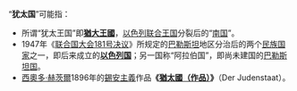 “'''犹太国'''”可能指：

*所谓“犹太王国”即'''[[猶大王國|猶大王國]]'''，[[以色列联合王国|以色列联合王国]]分裂后的“[[猶大王國|南国]]”。
*1947年《[[联合国大会181号决议|联合国大会181号决议]]》所规定的[[巴勒斯坦|巴勒斯坦]]地区分治后的两个[[民族国家|民族国家]]之一，即后来成立的'''[[以色列|以色列国]]'''；另一国称“阿拉伯国”，即尚未建国的[[巴勒斯坦国|巴勒斯坦国]]。
*[[西奧多·赫茨爾|西奧多·赫茨爾]]1896年的[[錫安主義|錫安主義]]作品'''《[[猶太國（作品）|猶太國（作品）]]》'''（Der Judenstaat）。
{{Disambig|cat=三字地名消歧义}}